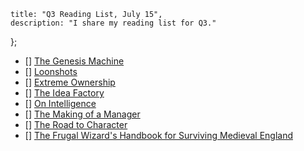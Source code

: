     title: "Q3 Reading List, July 15",
    description: "I share my reading list for Q3."
};

- [] [The Genesis Machine](https://www.amazon.com/Genesis-Machine-Rewrite-Synthetic-Biology/dp/1541797922/ref=sr_1_1?crid=XFV5FAKELID6&dib=eyJ2IjoiMSJ9.AA2rt5jUNjOkqAN1W5xpkjULCn2vu9iFrHspto5D5nRcKVZ0cBBRdq3xtEcoj8f_ut7PhVIv2DIxOuzX0wix5S4Ps8vOmyUac1SwqStdgg0vlgWHbTNmHhefTJmZbElYus2D5EKkq4ADq29a49ZknRk7uxKxfOeZaMvloEFvpEyUolHNaEb1CEbLmKMQPDLM6gw379DOpkc31hy5aAdpmz8KyzLkvmLlGmEtotmGW8k.B1071GN_xEyhBygQekIxS0ORmWnqF6YVLUsTQkR5zfA&dib_tag=se&keywords=The+Genesis+Machine&qid=1752632212&sprefix=%2Caps%2C155&sr=8-1)
- [] [Loonshots](https://www.amazon.com/Loonshots-Safi-Bahcall-audiobook/dp/B07PC2KZBZ/ref=sr_1_1?crid=1ZK51C3OXWDXB&dib=eyJ2IjoiMSJ9.nNCeoPmui193cIQ2CIxMnpeV1KKPmCpRchwDfzfziIMKrZwIWltIv1PoerC3-YpOU2fgAvXA9tpNb2X0m2fePOYu8tCTr5R9UzWKd8iE2L4H-u5rTwNtLPw9rhKHgSwwnpHXLyf0gycUhqXLvwUhgx8YMoX9uQ13fdU2UrxCPGnPgrmyLbY86-WvKcCI5T4H_DTQELhds4wW4c7BqETOugR9e9KnBldYtA_INd7OXEE.b3vEtCQRWG8Frrcl8jBSQKLVl8qbF7EH8tKK2LToY-o&dib_tag=se&keywords=Loonshots&qid=1752632236&sprefix=loonshots%2Caps%2C169&sr=8-1)
- [] [Extreme Ownership](https://www.amazon.com/Extreme-Ownership-U-S-Navy-SEALs/dp/1250183863/ref=sr_1_1?crid=2IV4U3PHQ7S9W&dib=eyJ2IjoiMSJ9.x4z6KtGpcudpFUoLUQR7gbJIHBvLl7p0GsSaIax1ybRZ379OeAJsDPduStfKT9DLnzsnGpraYdAW3Sig3NDAIbHsSS_LMC6O5kO7nFUkPGFVjqNDlgd63tNluXUoxpEjllQq0LsHL0eDoQp7GyZQQf3XhcTW7V64QQ1pWsPObpsCW56KT5w28WEIZeyBjSNQMupi-lEOqhpX-Gw-5eamdczOnc6c-mgPbFGffQi7ptg.bkHS5VGQbM9_1CWvRl1YL_Qfkgm_juHHqFyrfv1aMGQ&dib_tag=se&keywords=extreme+ownership&qid=1752632252&s=audible&sprefix=extreme+ownership%2Caudible%2C112&sr=1-1-catcorr)
- [] [The Idea Factory](https://www.amazon.com/The-Idea-Factory-Jon-Gertner-audiobook/dp/B007TUQ3DC/ref=sr_1_1?crid=1CFI1OM939YAP&dib=eyJ2IjoiMSJ9.k38B97-0yBP4skbZDv98JzoFp_4SKaY8mPz18iB5jcQTibWJt2ZY9kLhBdv8D9BIMusk3QahCw9KsMbjjY8S_Q.VUC80C7zqj0YsLVsWF51mk-8_2usTWaHV9yZ2G5eJM0&dib_tag=se&keywords=the+idea+factory&qid=1752632285&s=audible&sprefix=the+idea+factory%2Caudible%2C118&sr=1-1)
- [] [On Intelligence](https://www.amazon.com/Intelligence-Jeff-Hawkins/dp/0805074562/ref=tmm_hrd_swatch_0?_encoding=UTF8&dib_tag=se&dib=eyJ2IjoiMSJ9.lh11h366VIkOp0nm37eKsRCxQfvlqB6ADULOsfxjKv2nDSgCEn6sRqF9_Fk6meDff_lZngQ8TkNguVkKiHJScZb-ho1M0QlT87paA2ic7HMa9w5jZ4ekzDqXJy-7zsh8ztrYUyNVpWhlHeGIk-yTtDIUB1mmUXdP4ThzVHF_BH7OSyOLpK9j4N9FYVBjgoKXjaZYYzQMrzwC364VKf26QUtTXalZVAL1SNTNlDjUCWE.a6rhRbuSXD9_i_pJggkb8YjjuLgpOod8JfvnYhgRCxE&qid=1752632305&sr=1-1)
- [] [The Making of a Manager](https://www.amazon.com/Making-Manager-What-Everyone-Looks/dp/0735219567/ref=sr_1_1?crid=2G4LTXE15MVC2&dib=eyJ2IjoiMSJ9.QP3K-ZJj_mBsyUvNEPUdDSOZpS_glvYXTr2-J1O18fRVgPIq3YKMeYevxIuH7_3vsKbzewvP5cV9-HBKyC60bn0phRxFR3vaWaMJmcQZTaVRjdM0r9cxDGESL1CvzHCheyvPtqO1J2QPqC6WAzYuuQrK5isLBlmh7DIzWatrUa8VdOA8OcYqoUAtppd-7Ie2spIYpGORkIZ3s2yv8WgTsU0GxEDnfbnqU_pWmdrcBuo.4b7RkT7RvmWPQ3H7sVTYaKp5T1Zj7vv3VE2OKalWcE0&dib_tag=se&keywords=The+Making+of+a+Manager&qid=1752632336&s=books&sprefix=the+making+of+a+manager%2Cstripbooks%2C127&sr=1-1)
- [] [The Road to Character](https://www.amazon.com/Road-Character-David-Brooks/dp/0812983416/ref=sr_1_1?crid=2VN3IXXMFHM4J&dib=eyJ2IjoiMSJ9.3kC46BSSl9D1V5NQ2o_PxNKoBinRhf7SmSmRObyqG0I4PxMJ5TlR6YUwQdJC8ksuEdxQAWyAZ_HM-6Fh8-MCqhV4xgflMQbrrDvvP1Ik2Psy0fxkiUilHElNbY_YRvXeIgo8Wy9lE4nXvBRiqcqcutmBWn4gP5mfRvcATzoo7cs_27rLSZvob2730xdno-BnJJ0qwtQx17h6MruP4AoAEznfTHr5Mc6pNKrhjaNtf8A.EMQKKIXGzYysp6zrv-soRk4TpMHYgBwLDQbxdh-sP_E&dib_tag=se&keywords=the+road+to+character&qid=1752632356&s=books&sprefix=the+road+to+character%2Cstripbooks%2C118&sr=1-1)
- [] [The Frugal Wizard's Handbook for Surviving Medieval England](https://www.amazon.com/Wizards-Handbook-Surviving-Medieval-England/dp/1250899672/ref=tmm_hrd_swatch_0?_encoding=UTF8&dib_tag=se&dib=eyJ2IjoiMSJ9.1dBnbx-Fjwh9vAPp5FHeRA.HH1GRN5uHh5PrmqoDtLEj8R1r42jgY7XCoyjufsqAhs&qid=1752632373&sr=8-1)